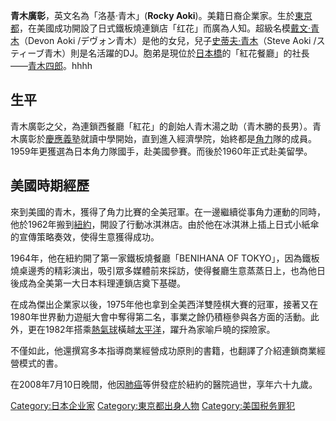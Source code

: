 '''青木廣彰'''{{BD|1938年|10月9日|2008年|7月10日|catIdx=AokiHiroaki}}，英文名為「洛基·青木」('''Rocky Aoki''')。美籍日裔企業家。生於[[東京都|東京都]]，在美國成功開設了日式鐵板燒連鎖店「红花」而廣為人知。超級名模[[戴文·青木|戴文·青木]]（Devon Aoki /デヴォン青木）是他的女兒，兒子[[史蒂夫·青木|史蒂夫·青木]]（Steve Aoki /スティーブ青木）則是名活躍的DJ。胞弟是現位於[[日本橋|日本橋]]的「紅花餐廳」的社長——[[青木四郎|青木四郎]]。hhhh

==生平==
青木廣彰之父，為連鎖西餐廳「紅花」的創始人青木湯之助（青木勝的長男）。青木廣彰於[[慶應義塾|慶應義塾]]就讀中學開始，直到進入經濟學院，始終都是[[角力|角力]]隊的成員。1959年更獲選為日本角力隊國手，赴美國參賽。而後於1960年正式赴美留學。

==美國時期經歷==
來到美國的青木，獲得了角力比賽的全美冠軍。在一邊繼續從事角力運動的同時，他於1962年搬到[[紐約|紐約]]，開設了行動冰淇淋店。由於他在冰淇淋上插上日式小紙傘的宣傳策略奏效，使得生意獲得成功。

1964年，他在紐約開了第一家鐵板燒餐廳「BENIHANA OF TOKYO」，因為鐵板燒桌邊秀的精彩演出，吸引眾多媒體前來採訪，使得餐廳生意蒸蒸日上，也為他日後成為全美第一大日本料理連鎖店奠下基礎。

在成為傑出企業家以後，1975年他也拿到全美西洋雙陸棋大賽的冠軍，接著又在1980年世界動力遊艇大會中奪得第二名，事業之餘仍積極參與各方面的活動。此外，更在1982年搭乘[[熱氣球|熱氣球]]橫越[[太平洋|太平洋]]，躍升為家喻戶曉的探險家。

不僅如此，他還撰寫多本指導商業經營成功原則的書籍，也翻譯了介紹連鎖商業經營模式的書。

在2008年7月10日晚間，他因[[肺癌|肺癌]]等併發症於紐約的醫院過世，享年六十九歲。

{{Authority control}}
[[Category:日本企业家|Category:日本企业家]]
[[Category:東京都出身人物|Category:東京都出身人物]]
[[Category:美国税务罪犯|Category:美国税务罪犯]]
